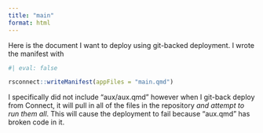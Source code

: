 ```yaml
---
title: "main"
format: html
---
```


Here is the document I want to deploy using git-backed deployment. I wrote the manifest with

```r
#| eval: false

rsconnect::writeManifest(appFiles = "main.qmd")

```

I specifically did not include "aux/aux.qmd" however when I git-back deploy from Connect, it will pull in all of the files in the repository _and attempt to run them all_. This will cause the deployment to fail because "aux.qmd" has broken code in it.

